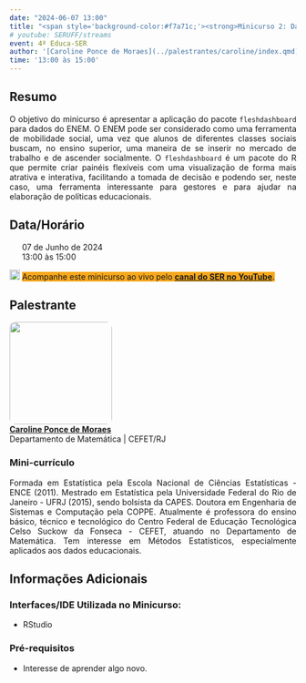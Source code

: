 ```yaml
---
date: "2024-06-07 13:00"
title: "<span style='background-color:#f7a71c;'><strong>Minicurso 2: Dashboard com Dados Educacionais</strong></span>"
# youtube: SERUFF/streams
event: 4º Educa-SER
author: '[Caroline Ponce de Moraes](../palestrantes/caroline/index.qmd)'
time: '13:00 às 15:00'
---
```


## Resumo

<div style="text-align: justify;"><p>O objetivo do minicurso é apresentar a aplicação do pacote `fleshdashboard` para dados do ENEM.  O ENEM pode ser considerado como uma ferramenta de mobilidade social, uma vez que alunos de diferentes classes sociais buscam, no ensino superior, uma maneira de se inserir no mercado de trabalho e de ascender socialmente.  O `fleshdashboard` é um pacote do R que permite criar painéis flexíveis com uma visualização de forma mais atrativa e interativa, facilitando a tomada de decisão e podendo ser, neste caso, uma ferramenta interessante para gestores e para ajudar na elaboração de políticas educacionais.</p></div>

## Data/Horário

<div style="text-align: justify;">
<p><img src="img/calendar-check-regular.svg" width="14">&nbsp; 07 de Junho de 2024<br>
<img src="img/clock-regular.svg" width="14">&nbsp; 13:00 às 15:00
</p>
</div>

<div style="text-align: justify;">
<p><img src="img/youtube.svg" alt="Logo do YouTube" width="18"> <span style='background-color:#f7a71c;'>Acompanhe este minicurso ao vivo pelo <a href="https://www.youtube.com/@SERUFF/streams" target="_blank">**canal do SER no YouTube**</a>.
</span>
</p>
</div>

## Palestrante

<style>
  /* CSS to round the borders of an image */
  .rounded-image {
    border-radius: 10px; /* Adjust the value to change the roundness */
    overflow: hidden; /* This ensures the rounded corners are visible */
  }
</style>
<p><img src="img/avatar-caroline.png" width="180" class="rounded-image"><br>
[**Caroline Ponce de Moraes**](../palestrantes/caroline/index.qmd)<br>
Departamento de Matemática | CEFET/RJ</p>

### Mini-currículo

<div style="text-align: justify;"><p>Formada em Estatística pela Escola Nacional de Ciências Estatísticas - ENCE (2011). Mestrado em Estatística pela Universidade Federal do Rio de Janeiro - UFRJ (2015), sendo bolsista da CAPES. Doutora em Engenharia de Sistemas e Computação pela COPPE. Atualmente é professora do ensino básico, técnico e tecnológico do Centro Federal de Educação Tecnológica Celso Suckow da Fonseca - CEFET, atuando no Departamento de Matemática. Tem interesse em Métodos Estatísticos, especialmente aplicados aos dados educacionais.</p></div>

## Informações Adicionais

### Interfaces/IDE Utilizada no Minicurso:

- RStudio

<!-- ### Pacotes Necessários -->

### Pré-requisitos

- Interesse de aprender algo novo.

<!-- ### Referências Adicionais -->

<!-- - [Microdatasus: pacote para download e pré-processamento de microdados do Departamento de Informática do SUS (DATASUS)](https://www.scielo.br/j/csp/a/gdJXqcrW5PPDHX8rwPDYL7F/) -->
